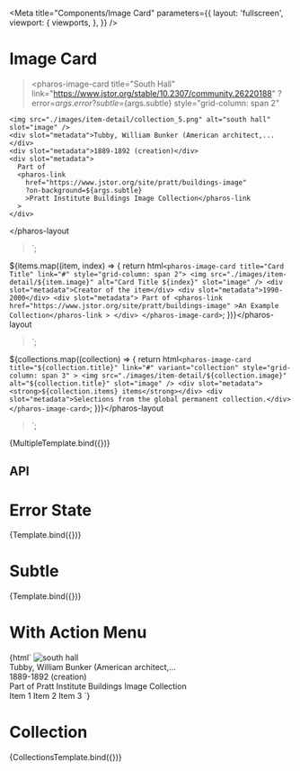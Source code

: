 


<Meta
  title="Components/Image Card"
  parameters={{
    layout: 'fullscreen',
    viewport: {
      viewports,
    },
  }}
/>

# Image Card

  ><pharos-image-card
    title="South Hall"
    link="https://www.jstor.org/stable/10.2307/community.26220188"
    ?error=${args.error}
    ?subtle=${args.subtle}
    style="grid-column: span 2"
  >
    <img src="./images/item-detail/collection_5.png" alt="south hall" slot="image" />
    <div slot="metadata">Tubby, William Bunker (American architect,...</div>
    <div slot="metadata">1889-1892 (creation)</div>
    <div slot="metadata">
      Part of
      <pharos-link
        href="https://www.jstor.org/site/pratt/buildings-image"
        ?on-background=${args.subtle}
        >Pratt Institute Buildings Image Collection</pharos-link
      >
    </div>
  </pharos-image-card></pharos-layout
>`;

  ${items.map((item, index) => {
    return html`<pharos-image-card title="Card Title" link="#" style="grid-column: span 2">
      <img src="./images/item-detail/${item.image}" alt="Card Title ${index}" slot="image" />
      <div slot="metadata">Creator of the item</div>
      <div slot="metadata">1990-2000</div>
      <div slot="metadata">
        Part of
        <pharos-link href="https://www.jstor.org/site/pratt/buildings-image"
          >An Example Collection</pharos-link
        >
      </div>
    </pharos-image-card>`;
  })}</pharos-layout
>`;

  ${collections.map((collection) => {
    return html`<pharos-image-card
      title="${collection.title}"
      link="#"
      variant="collection"
      style="grid-column: span 3"
    >
      <img src="./images/item-detail/${collection.image}" alt="${collection.title}" slot="image" />
      <div slot="metadata"><strong>${collection.items} items</strong></div>
      <div slot="metadata">Selections from the global permanent collection.</div>
    </pharos-image-card>`;
  })}</pharos-layout
>`;

<Canvas>
  <Story name="Base">{MultipleTemplate.bind({})}</Story>
</Canvas>

## API

<ArgsTable of="pharos-image-card" />

# Error State

<Canvas>
  <Story name="Error State" args={{ error: true }}>
    {Template.bind({})}
  </Story>
</Canvas>

# Subtle

<Canvas>
  <Story name="Subtle" args={{ subtle: true }}>
    {Template.bind({})}
  </Story>
</Canvas>

# With Action Menu

<Canvas>
  <Story name="With Action Menu">
    {html`
      <pharos-layout style="margin: 1rem 0">
        <pharos-image-card
          title="South Hall"
          link="https://www.jstor.org/stable/10.2307/community.26220188"
          action-menu="my-dropdown-menu"
          style="grid-column: span 2"
        >
          <img src="./images/item-detail/collection_5.png" alt="south hall" slot="image" />
          <div slot="metadata">Tubby, William Bunker (American architect,...</div>
          <div slot="metadata">1889-1892 (creation)</div>
          <div slot="metadata">
            Part of
            <pharos-link href="https://www.jstor.org/site/pratt/buildings-image"
              >Pratt Institute Buildings Image Collection</pharos-link
            >
          </div>
        </pharos-image-card>
      </pharos-layout>
      <pharos-dropdown-menu id="my-dropdown-menu">
        <pharos-dropdown-menu-item>Item 1</pharos-dropdown-menu-item>
        <pharos-dropdown-menu-item>Item 2</pharos-dropdown-menu-item>
        <pharos-dropdown-menu-item>Item 3</pharos-dropdown-menu-item>
      </pharos-dropdown-menu>
    `}
  </Story>
</Canvas>

# Collection

<Canvas>
  <Story name="Collection">{CollectionsTemplate.bind({})}</Story>
</Canvas>

